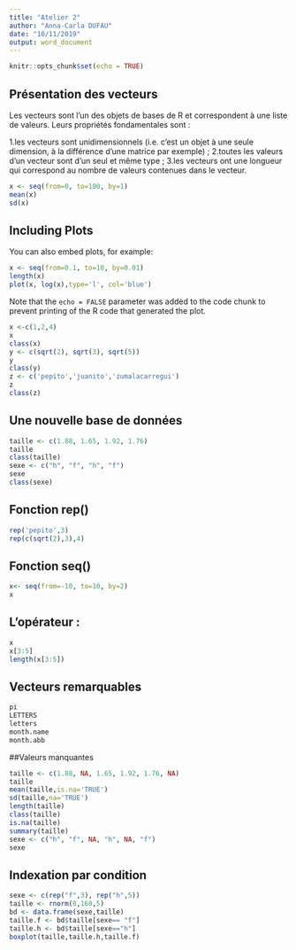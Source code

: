 ```yaml
---
title: "Atelier 2"
author: "Anna-Carla DUFAU"
date: "10/11/2019"
output: word_document
---
```


```r
knitr::opts_chunk$set(echo = TRUE)
```
## Présentation des vecteurs
Les vecteurs sont l’un des objets de bases de R et correspondent à une liste de valeurs. Leurs propriétés fondamentales sont :

1.les vecteurs sont unidimensionnels (i.e. c’est un objet à une seule dimension, à la différence d’une matrice par exemple) ;
2.toutes les valeurs d’un vecteur sont d’un seul et même type ;
3.les vecteurs ont une longueur qui correspond au nombre de valeurs contenues dans le vecteur.

```r
x <- seq(from=0, to=100, by=1)
mean(x)
sd(x)
```

## Including Plots

You can also embed plots, for example:

```r
x <- seq(from=0.1, to=10, by=0.01)
length(x)
plot(x, log(x),type='l', col='blue')
```

Note that the `echo = FALSE` parameter was added to the code chunk to prevent printing of the R code that generated the plot.

```r
x <-c(1,2,4)
x
class(x)
y <- c(sqrt(2), sqrt(3), sqrt(5))
y
class(y)
z <- c('pepito','juanito','zumalacarregui')
z
class(z)
```

## Une nouvelle base de données 


```r
taille <- c(1.88, 1.65, 1.92, 1.76)
taille
class(taille)
sexe <- c("h", "f", "h", "f")
sexe
class(sexe)
```

## Fonction rep()


```r
rep('pepito',3)
rep(c(sqrt(2),3),4)
```

## Fonction  seq()

```r
x<- seq(from=-10, to=10, by=2)
x
```

## L'opérateur :

```r
x
x[3:5]
length(x[3:5])
```

## Vecteurs remarquables 

```r
pi
LETTERS
letters
month.name 
month.abb
```

##Valeurs manquantes 

```r
taille <- c(1.88, NA, 1.65, 1.92, 1.76, NA)
taille
mean(taille,is.na='TRUE')
sd(taille,na='TRUE')
length(taille)
class(taille)
is.na(taille)
summary(taille)
sexe <- c("h", "f", NA, "h", NA, "f")
sexe
```

## Indexation par condition 

```r
sexe <- c(rep("f",3), rep("h",5))
taille <- rnorm(8,160,5)
bd <- data.frame(sexe,taille)
taille.f <- bd$taille[sexe== "f"]
taille.h <- bd$taille[sexe=="h"]
boxplot(taille,taille.h,taille.f)
```




